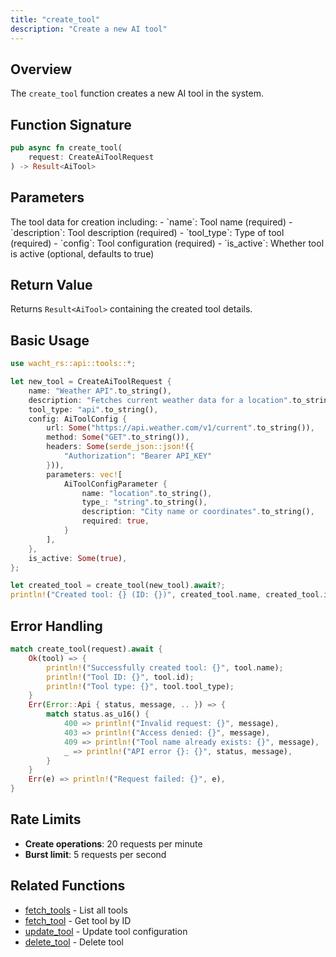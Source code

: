 ```yaml
---
title: "create_tool"
description: "Create a new AI tool"
---
```


## Overview

The `create_tool` function creates a new AI tool in the system.

## Function Signature

```rust
pub async fn create_tool(
    request: CreateAiToolRequest
) -> Result<AiTool>
```

## Parameters

<ParamField path="request" type="CreateAiToolRequest" required>
  The tool data for creation including:
  - `name`: Tool name (required)
  - `description`: Tool description (required)
  - `tool_type`: Type of tool (required)
  - `config`: Tool configuration (required)
  - `is_active`: Whether tool is active (optional, defaults to true)
</ParamField>

## Return Value

Returns `Result<AiTool>` containing the created tool details.

## Basic Usage

```rust
use wacht_rs::api::tools::*;

let new_tool = CreateAiToolRequest {
    name: "Weather API".to_string(),
    description: "Fetches current weather data for a location".to_string(),
    tool_type: "api".to_string(),
    config: AiToolConfig {
        url: Some("https://api.weather.com/v1/current".to_string()),
        method: Some("GET".to_string()),
        headers: Some(serde_json::json!({
            "Authorization": "Bearer API_KEY"
        })),
        parameters: vec![
            AiToolConfigParameter {
                name: "location".to_string(),
                type_: "string".to_string(),
                description: "City name or coordinates".to_string(),
                required: true,
            }
        ],
    },
    is_active: Some(true),
};

let created_tool = create_tool(new_tool).await?;
println!("Created tool: {} (ID: {})", created_tool.name, created_tool.id);
```

## Error Handling

```rust
match create_tool(request).await {
    Ok(tool) => {
        println!("Successfully created tool: {}", tool.name);
        println!("Tool ID: {}", tool.id);
        println!("Tool type: {}", tool.tool_type);
    }
    Err(Error::Api { status, message, .. }) => {
        match status.as_u16() {
            400 => println!("Invalid request: {}", message),
            403 => println!("Access denied: {}", message),
            409 => println!("Tool name already exists: {}", message),
            _ => println!("API error {}: {}", status, message),
        }
    }
    Err(e) => println!("Request failed: {}", e),
}
```

## Rate Limits

- **Create operations**: 20 requests per minute
- **Burst limit**: 5 requests per second

## Related Functions

- [fetch_tools](fetch-tools) - List all tools
- [fetch_tool](fetch-tool) - Get tool by ID
- [update_tool](update-tool) - Update tool configuration
- [delete_tool](delete-tool) - Delete tool